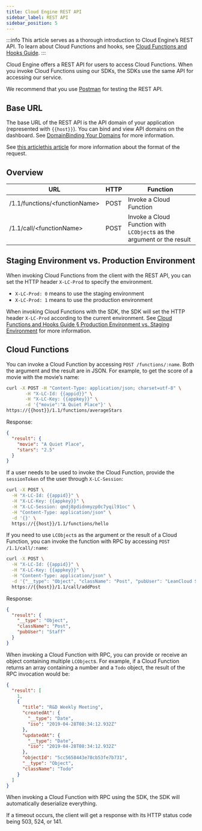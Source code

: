 ```yaml
---
title: Cloud Engine REST API
sidebar_label: REST API
sidebar_position: 5
---
```



:::info
This article serves as a thorough introduction to Cloud Engine’s REST API. To learn about Cloud Functions and hooks, see [Cloud Functions and Hooks Guide](/sdk/engine/functions/guides).
:::

Cloud Engine offers a REST API for users to access Cloud Functions. When you invoke Cloud Functions using our SDKs, the SDKs use the same API for accessing our service.

We recommend that you use [Postman](https://www.postman.com/) for testing the REST API.

## Base URL

The base URL of the REST API is the API domain of your application (represented with `{{host}}`). You can bind and view API domains on the dashboard. See <Conditional brand="tds">[Domain](/sdk/storage/guide/setup-dotnet/#domain)</Conditional><Conditional brand="leancloud">[Binding Your Domains](/sdk/domain/guide/)</Conditional> for more information.

See <Conditional brand="tds">[this article](/sdk/storage/guide/rest/#request-format)</Conditional><Conditional brand="leancloud">[this article](https://docs.leancloud.app/en/sdk/storage/guide/rest/#request-format)</Conditional> for more information about the format of the request.

## Overview

| URL                                 | HTTP | Function                                                               |
| ----------------------------------- | ---- | ---------------------------------------------------------------------- |
| /1.1/functions/&lt;functionName&gt; | POST | Invoke a Cloud Function                                                |
| /1.1/call/&lt;functionName&gt;      | POST | Invoke a Cloud Function with `LCObject`s as the argument or the result |

## Staging Environment vs. Production Environment

When invoking Cloud Functions from the client with the REST API, you can set the HTTP header `X-LC-Prod` to specify the environment.

- `X-LC-Prod: 0` means to use the staging environment
- `X-LC-Prod: 1` means to use the production environment

When invoking Cloud Functions with the SDK, the SDK will set the HTTP header `X-LC-Prod` according to the current environment. See [Cloud Functions and Hooks Guide § Production Environment vs. Staging Environment](/sdk/engine/functions/guides/#production-environment-vs-staging-environment) for more information.

## Cloud Functions

You can invoke a Cloud Function by accessing `POST /functions/:name`. Both the argument and the result are in JSON.
For example, to get the score of a movie with the movie’s name:

```sh
curl -X POST -H "Content-Type: application/json; charset=utf-8" \
       -H "X-LC-Id: {{appid}}" \
       -H "X-LC-Key: {{appkey}}" \
       -d '{"movie":"A Quiet Place"}' \
https://{{host}}/1.1/functions/averageStars
```

Response:

```json
{
  "result": {
    "movie": "A Quiet Place",
    "stars": "2.5"
  }
}
```

If a user needs to be used to invoke the Cloud Function, provide the `sessionToken` of the user through `X-LC-Session`:

```sh
curl -X POST \
  -H "X-LC-Id: {{appid}}" \
  -H "X-LC-Key: {{appkey}}" \
  -H "X-LC-Session: qmdj8pdidnmyzp0c7yqil91oc" \
  -H "Content-Type: application/json" \
  -d '{}' \
  https://{{host}}/1.1/functions/hello
```

If you need to use `LCObject`s as the argument or the result of a Cloud Function, you can invoke the function with RPC by accessing `POST /1.1/call/:name`:

```sh
curl -X POST \
  -H "X-LC-Id: {{appid}}" \
  -H "X-LC-Key: {{appkey}}" \
  -H "Content-Type: application/json" \
  -d '{"__type": "Object", "className": "Post", "pubUser": "LeanCloud Staff"}' \
  https://{{host}}/1.1/call/addPost
```

Response:

```json
{
  "result": {
    "__type": "Object",
    "className": "Post",
    "pubUser": "Staff"
  }
}
```

When invoking a Cloud Function with RPC, you can provide or receive an object containing multiple `LCObject`s.
For example, if a Cloud Function returns an array containing a number and a `Todo` object, the result of the RPC invocation would be:

```json
{
  "result": [
    1,
    {
      "title": "R&D Weekly Meeting",
      "createdAt": {
        "__type": "Date",
        "iso": "2019-04-28T08:34:12.932Z"
      },
      "updatedAt": {
        "__type": "Date",
        "iso": "2019-04-28T08:34:12.932Z"
      },
      "objectId": "5cc5658443e78cb53fe7b731",
      "__type": "Object",
      "className": "Todo"
    }
  ]
}
```

When invoking a Cloud Function with RPC using the SDK, the SDK will automatically deserialize everything.

If a timeout occurs, the client will get a response with its HTTP status code being 503, 524, or 141.
